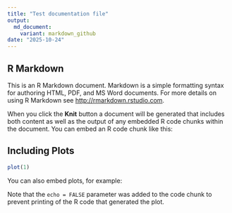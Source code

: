 ```yaml
---
title: "Test documentation file"
output: 
  md_document:
    variant: markdown_github
date: "2025-10-24"
---
```


## R Markdown

This is an R Markdown document. Markdown is a simple formatting syntax for authoring HTML, PDF, and MS Word documents. For more details on using R Markdown see <http://rmarkdown.rstudio.com>.

When you click the **Knit** button a document will be generated that includes both content as well as the output of any embedded R code chunks within the document. You can embed an R code chunk like this:

## Including Plots
```r
plot(1)
```

You can also embed plots, for example:

Note that the `echo = FALSE` parameter was added to the code chunk to prevent printing of the R code that generated the plot.
